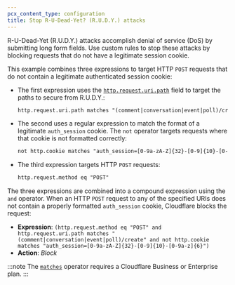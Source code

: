 ```yaml
---
pcx_content_type: configuration
title: Stop R-U-Dead-Yet? (R.U.D.Y.) attacks
---
```


R-U-Dead-Yet (R.U.D.Y.) attacks accomplish denial of service (DoS) by submitting long form fields. Use custom rules to stop these attacks by blocking requests that do not have a legitimate session cookie.

This example combines three expressions to target HTTP `POST` requests that do not contain a legitimate authenticated session cookie:

- The first expression uses the [`http.request.uri.path`](/ruleset-engine/rules-language/fields/reference/http.request.uri.path/) field to target the paths to secure from R.U.D.Y.:

  ```txt
  http.request.uri.path matches "(comment|conversation|event|poll)/create"
  ```

- The second uses a regular expression to match the format of a legitimate `auth_session` cookie. The `not` operator targets requests where that cookie is not formatted correctly:

  ```txt
  not http.cookie matches "auth_session=[0-9a-zA-Z]{32}-[0-9]{10}-[0-9a-z]{6}"
  ```

- The third expression targets HTTP `POST` requests:

  ```txt
  http.request.method eq "POST"
  ```

The three expressions are combined into a compound expression using the `and` operator. When an HTTP `POST` request to any of the specified URIs does not contain a properly formatted `auth_session` cookie, Cloudflare blocks the request:

- **Expression**: `(http.request.method eq "POST" and http.request.uri.path matches "(comment|conversation|event|poll)/create" and not http.cookie matches "auth_session=[0-9a-zA-Z]{32}-[0-9]{10}-[0-9a-z]{6}")`
- **Action**: _Block_

:::note
The [`matches`](/ruleset-engine/rules-language/operators/#comparison-operators) operator requires a Cloudflare Business or Enterprise plan.
:::
